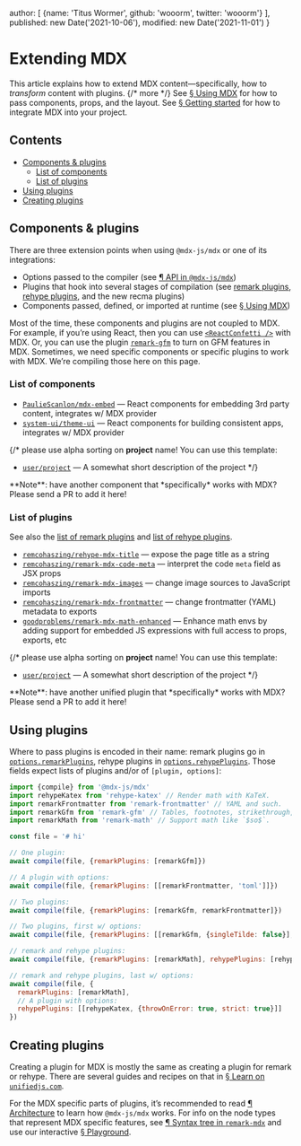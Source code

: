   author: [
    {name: 'Titus Wormer', github: 'wooorm', twitter: 'wooorm'}
  ],
  published: new Date('2021-10-06'),
  modified: new Date('2021-11-01')
}

# Extending MDX

This article explains how to extend MDX content—specifically, how to *transform*
content with plugins. {/* more */}
See [§ Using MDX][use] for how to pass components, props, and the layout.
See [§ Getting started][start] for how to integrate MDX into your project.

## Contents

*   [Components & plugins](#components--plugins)
    *   [List of components](#list-of-components)
    *   [List of plugins](#list-of-plugins)
*   [Using plugins](#using-plugins)
*   [Creating plugins](#creating-plugins)

## Components & plugins

There are three extension points when using `@mdx-js/mdx` or one of its
integrations:

*   Options passed to the compiler (see [¶ API in `@mdx-js/mdx`][api])
*   Plugins that hook into several stages of compilation (see [remark
    plugins][remark-plugins], [rehype plugins][rehype-plugins], and the new
    recma plugins)
*   Components passed, defined, or imported at runtime (see [§ Using MDX][use])

Most of the time, these components and plugins are not coupled to MDX.
For example, if you’re using React, then you can use
[`<ReactConfetti />`][react-confetti] with MDX.
Or, you can use the plugin [`remark-gfm`][remark-gfm] to turn on GFM features in
MDX.
Sometimes, we need specific components or specific plugins to work with MDX.
We’re compiling those here on this page.

### List of components

*   [`PaulieScanlon/mdx-embed`](https://github.com/PaulieScanlon/mdx-embed)
    — React components for embedding 3rd party content, integrates w/
    MDX provider
*   [`system-ui/theme-ui`](https://github.com/system-ui/theme-ui)
    — React components for building consistent apps, integrates w/ MDX provider

{/*
please use alpha sorting on **project** name!
You can use this template:

*   [`user/project`](https://github.com/user/project)
    — A somewhat short description of the project
*/}

<Note type="info">
  **Note**: have another component that *specifically* works with MDX?
  Please send a PR to add it here!
</Note>

### List of plugins

See also the [list of remark plugins][remark-plugins] and
[list of rehype plugins][rehype-plugins].

*   [`remcohaszing/rehype-mdx-title`](https://github.com/remcohaszing/rehype-mdx-title)
    — expose the page title as a string
*   [`remcohaszing/remark-mdx-code-meta`](https://github.com/remcohaszing/remark-mdx-code-meta)
    — interpret the code `meta` field as JSX props
*   [`remcohaszing/remark-mdx-images`](https://github.com/remcohaszing/remark-mdx-images)
    — change image sources to JavaScript imports
*   [`remcohaszing/remark-mdx-frontmatter`](https://github.com/remcohaszing/remark-mdx-frontmatter)
    — change frontmatter (YAML) metadata to exports
*   [`goodproblems/remark-mdx-math-enhanced`](https://github.com/goodproblems/remark-mdx-math-enhanced)
    — Enhance math envs by adding support for embedded JS expressions with full access to props, exports, etc

{/*
please use alpha sorting on **project** name!
You can use this template:

*   [`user/project`](https://github.com/user/project)
    — A somewhat short description of the project
*/}

<Note type="info">
  **Note**: have another unified plugin that *specifically* works with MDX?
  Please send a PR to add it here!
</Note>

## Using plugins

Where to pass plugins is encoded in their name: remark plugins go in
[`options.remarkPlugins`][options-remark-plugins], rehype plugins
in [`options.rehypePlugins`][options-rehype-plugins].
Those fields expect lists of plugins and/or of `[plugin, options]`:

```js
import {compile} from '@mdx-js/mdx'
import rehypeKatex from 'rehype-katex' // Render math with KaTeX.
import remarkFrontmatter from 'remark-frontmatter' // YAML and such.
import remarkGfm from 'remark-gfm' // Tables, footnotes, strikethrough, task lists, literal URLs.
import remarkMath from 'remark-math' // Support math like `$so$`.

const file = '# hi'

// One plugin:
await compile(file, {remarkPlugins: [remarkGfm]})

// A plugin with options:
await compile(file, {remarkPlugins: [[remarkFrontmatter, 'toml']]})

// Two plugins:
await compile(file, {remarkPlugins: [remarkGfm, remarkFrontmatter]})

// Two plugins, first w/ options:
await compile(file, {remarkPlugins: [[remarkGfm, {singleTilde: false}], remarkFrontmatter]})

// remark and rehype plugins:
await compile(file, {remarkPlugins: [remarkMath], rehypePlugins: [rehypeKatex]})

// remark and rehype plugins, last w/ options:
await compile(file, {
  remarkPlugins: [remarkMath],
  // A plugin with options:
  rehypePlugins: [[rehypeKatex, {throwOnError: true, strict: true}]]
})
```

## Creating plugins

Creating a plugin for MDX is mostly the same as creating a plugin for remark
or rehype.
There are several guides and recipes on that in [§ Learn on
`unifiedjs.com`][learn].

For the MDX specific parts of plugins, it’s recommended to read
[¶ Architecture][architecture] to learn how `@mdx-js/mdx` works.
For info on the node types that represent MDX specific features, see
[¶ Syntax tree in `remark-mdx`][syntax-tree] and use our interactive
[§ Playground][playground].

[remark-plugins]: https://github.com/remarkjs/remark/blob/main/doc/plugins.md#list-of-plugins

[rehype-plugins]: https://github.com/rehypejs/rehype/blob/main/doc/plugins.md#list-of-plugins

[use]: /docs/using-mdx/

[api]: /packages/mdx/#api

[react-confetti]: https://github.com/alampros/react-confetti

[remark-gfm]: https://github.com/remarkjs/remark-gfm

[learn]: https://unifiedjs.com/learn/

[start]: /docs/getting-started/

[options-remark-plugins]: /packages/mdx/#optionsremarkplugins

[options-rehype-plugins]: /packages/mdx/#optionsrehypeplugins

[architecture]: /packages/mdx/#architecture

[syntax-tree]: /packages/remark-mdx/#syntax-tree

[playground]: /playground/
